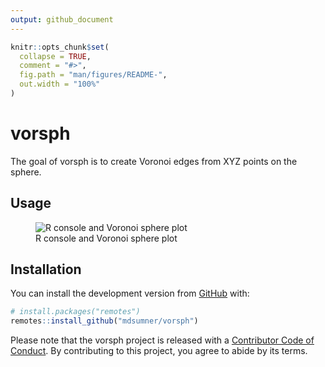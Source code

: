 ---
output: github_document
---

<!-- README.md is generated from README.Rmd. Please edit that file -->

```{r, include = FALSE}
knitr::opts_chunk$set(
  collapse = TRUE,
  comment = "#>",
  fig.path = "man/figures/README-",
  out.width = "100%"
)
```

# vorsph

<!-- badges: start -->
<!-- badges: end -->

The goal of vorsph is to create Voronoi edges from XYZ points on the sphere. 

## Usage

![R console and Voronoi sphere plot](man/figures/2020-09-09_22_21_19-RConsole.png)

## Installation

You can install the development version from [GitHub](https://github.com/) with:

``` r
# install.packages("remotes")
remotes::install_github("mdsumner/vorsph")
```

 Please note that the vorsph project is released with a [Contributor Code of Conduct](https://contributor-covenant.org/version/2/0/CODE_OF_CONDUCT.html). By contributing to this project, you agree to abide by its terms.
